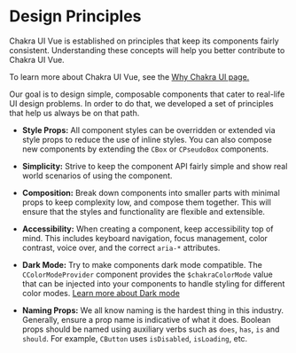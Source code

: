 # Design Principles

Chakra UI Vue is established on principles that keep its components fairly
consistent. Understanding these concepts will help you better contribute to
Chakra UI Vue.

<carbon-ad />

To learn more about Chakra UI Vue, see the [Why Chakra UI page.](/why-chakra-ui)

Our goal is to design simple, composable components that cater to real-life UI
design problems. In order to do that, we developed a set of principles that help
us always be on that path.

- **Style Props:** All component styles can be overridden or extended via style
  props to reduce the use of inline styles. You can also compose new components by
  extending the `CBox` or `CPseudoBox` components.

- **Simplicity:** Strive to keep the component API fairly simple and show real
  world scenarios of using the component.

- **Composition:** Break down components into smaller parts with minimal props
  to keep complexity low, and compose them together. This will ensure that the
  styles and functionality are flexible and extensible.

- **Accessibility:** When creating a component, keep accessibility top of mind.
  This includes keyboard navigation, focus management, color contrast, voice
  over, and the correct `aria-*` attributes.

- **Dark Mode:** Try to make components dark mode compatible. The
  `CColorModeProvider` component provides the `$chakraColorMode` value
  that can be injected into your components to handle styling for different color modes.
  [Learn more about Dark mode](/color-mode)

- **Naming Props:** We all know naming is the hardest thing in this industry.
  Generally, ensure a prop name is indicative of what it does. Boolean props
  should be named using auxiliary verbs such as `does`, `has`, `is` and
  `should`. For example, `CButton` uses `isDisabled`, `isLoading`, etc.
